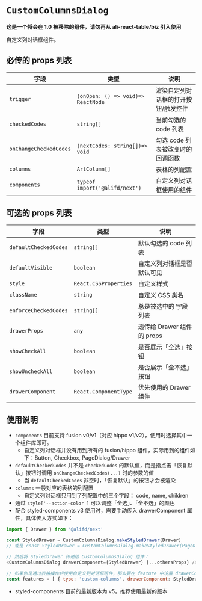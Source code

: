 
<Meta title="示例 / 其他组件 / 自定义列对话框" />

# `CustomColumnsDialog`

**这是一个将会在 1.0 被移除的组件，请勿再从 ali-react-table/biz 引入使用**

自定义列对话框组件。

<Preview>
  <Story id="示例-其他组件-自定义列对话框组件--自定义列对话框组件" />
</Preview>

## 必传的 props 列表

| 字段                   | 类型                               | 说明                                |
| ---------------------- | ---------------------------------- | ----------------------------------- |
| `trigger`              | `(onOpen: () => void)=> ReactNode` | 渲染自定列对话框的打开按钮/触发控件 |
| `checkedCodes`         | `string[]`                         | 当前勾选的 code 列表                |
| `onChangeCheckedCodes` | `(nextCodes: string[])=> void`     | 勾选 code 列表被改变时的回调函数    |
| `columns`              | `ArtColumn[]`                      | 表格的列配置                        |
| `components`           | `typeof import('@alifd/next')`     | 自定义列对话框使用的组件            |

## 可选的 props 列表

| 字段                  | 类型                  | 说明                       |
| --------------------- | --------------------- | -------------------------- |
| `defaultCheckedCodes` | `string[]`            | 默认勾选的 code 列表       |
| `defaultVisible`      | `boolean`             | 自定义列对话框是否默认可见 |
| `style`               | `React.CSSProperties` | 自定义样式                 |
| `className`           | `string`              | 自定义 CSS 类名            |
| `enforceCheckedCodes` | `string[]`            | 总是被选中的 字段列表      |
| `drawerProps`         | `any`                 | 透传给 Drawer 组件的 props |
| `showCheckAll`        | `boolean`             | 是否展示「全选」按钮       |
| `showUncheckAll`      | `boolean`             | 是否展示「全不选」按钮     |
| `drawerComponent`     | `React.ComponentType` | 优先使用的 Drawer 组件     |

## 使用说明

- `components` 目前支持 fusion v0/v1（对应 hippo v1/v2），使用时选择其中一个组件库即可。
  - 自定义列对话框并没有用到所有的 fusion/hippo 组件，实际用到的组件如下：Button, Checkbox, PageDialog/Drawer
- `defaultCheckedCodes` 并不是 `checkedCodes` 的默认值，而是指点击「恢复默认」按钮时调用 `onChangeCheckedCodes(...)` 时的参数的值
  - 当 `defaultCheckedCodes` 非空时，「恢复默认」的按钮才会被渲染
- `columns` 一般对应的表格的列配置
  - 自定义列对话框只用到了列配置中的三个字段： code, name, children
- 通过 `style['--action-color']` 可以调整「全选」、「全不选」的颜色
- 配合 styled-components v3 使用时，需要手动传入 drawerComponent 属性，具体传入方式如下：

```js
import { Drawer } from '@alifd/next'

const StyledDrawer = CustomColumnsDialog.makeStyledDrawer(Drawer)
// 或是 const StyledDrawer = CustomColumnsDialog.makeStyledDrawer(PageDialog)

// 然后将 StyledDrawer 传递给 CustomColumnsDialog 组件：
<CustomColumnsDialog drawerComponent={StyledDrawer} {...othersProps} />

// 如果你是通过表格操作栏使用自定义列对话框组件，那么要在 feature 中设置 drawerComponent：
const features = [ { type: 'custom-columns', drawerComponent: StyledDrawer } ]
```

- styled-components 目前的最新版本为 v5，推荐使用最新的版本

